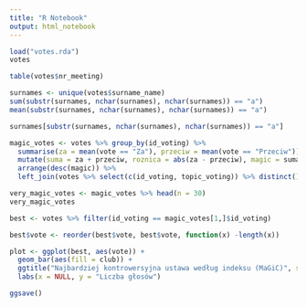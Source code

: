 ```yaml
---
title: "R Notebook"
output: html_notebook
---
```


```r
load("votes.rda")
votes
```

```r
table(votes$nr_meeting)

surnames <- unique(votes$surname_name)
sum(substr(surnames, nchar(surnames), nchar(surnames)) == "a")
mean(substr(surnames, nchar(surnames), nchar(surnames)) == "a")

surnames[substr(surnames, nchar(surnames), nchar(surnames)) == "a"]

magic_votes <- votes %>% group_by(id_voting) %>% 
  summarise(za = mean(vote == "Za"), przeciw = mean(vote == "Przeciw")) %>%
  mutate(suma = za + przeciw, roznica = abs(za - przeciw), magic = suma / roznica) %>% 
  arrange(desc(magic)) %>%
  left_join(votes %>% select(c(id_voting, topic_voting)) %>% distinct(), by = "id_voting")

very_magic_votes <- magic_votes %>% head(n = 30)
very_magic_votes
```

```r
best <- votes %>% filter(id_voting == magic_votes[1,]$id_voting)

best$vote <- reorder(best$vote, best$vote, function(x) -length(x))

plot <- ggplot(best, aes(vote)) +
  geom_bar(aes(fill = club)) +
  ggtitle("Najbardziej kontrowersyjna ustawa według indeksu (MaGiC)", subtitle = str_wrap(best[1, "topic_voting"])) +
  labs(x = NULL, y = "Liczba głosów")

ggsave()
```
